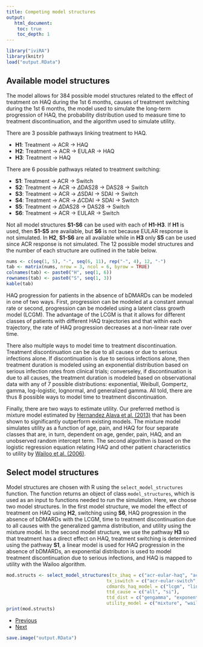 ```yaml
---
title: Competing model structures
output: 
   html_document:
    toc: true
    toc_depth: 1
--- 
```


```r
library("iviRA")
library(knitr)
load("output.RData")
```

## Available model structures
The model allows for 384 possible model structures related to the effect of treatment on HAQ during the 1st 6 months, causes of treatment switching during the 1st 6 months, the model used to simulate the long-term progression of HAQ, the probability distribution used to measure time to treatment discontinuation, and the algorithm used to simulate utility. 

There are 3 possible pathways linking treatment to HAQ.

+ **H1**: Treatment -> ACR -> HAQ
+ **H2**: Treatment -> ACR -> EULAR -> HAQ
+ **H3**: Treatment -> HAQ

There are 6 possible pathways related to treatment switching:

+ **S1**: Treatment -> ACR -> Switch
+ **S2**: Treatment -> ACR -> $\Delta$DAS28 -> DAS28 -> Switch
+ **S3**: Treatment -> ACR -> $\Delta$SDAI -> SDAI -> Switch
+ **S4**: Treatment -> ACR -> $\Delta$CDAI -> SDAI -> Switch
+ **S5**: Treatment ->  $\Delta$DAS28 -> DAS28 -> Switch
+ **S6**: Treatment -> ACR -> EULAR -> Switch

Not all model structures **S1-S6** can be used with each of **H1-H3**. If **H1** is used, then **S1-S5** are available, but **S6** is not because EULAR response is not simulated. In **H2**, **S1-S6** are all available while in **H3** only **S5** can be used since ACR response is not simulated. The 12 possible model structures and the number of each structure are outlined in the table below. 

```r
nums <- c(seq(1, 5), "-", seq(6, 11), rep("-", 4), 12, "-")
tab <- matrix(nums, nrow = 3, ncol = 6, byrow = TRUE)
colnames(tab) <- paste0("H", seq(1, 6))
rownames(tab) <- paste0("S", seq(1, 3))
kable(tab)
```

HAQ progression for patients in the absence of bDMARDs can be modeled in one of two ways. First, progression can be modeled at a constant annual rate or second, progression can be modeled using a latent class growth model (LCGM). The advantage of the LCGM is that it allows for different classes of patients with different HAQ trajectories and that within each trajectory, the rate of HAQ progression decreases at a non-linear rate over time.

There also multiple ways to model time to treatment discontinuation. Treatment discontinuation can be due to all causes or due to serious infections alone. If discontinuation is due to serious infections alone, then treatment duration is modeled using an exponential distribution based on serious infection rates from clinical trials; converseley, if discontinuation is due to all causes, the treatment duration is modeled based on observational data with any of 7 possible distributions: exponential, Weibull, Gompertz, gamma, log-logistic, lognormal, and generalized gamma. All told, there are thus 8 possible ways to model time to treatment discontinuation.

Finally, there are two ways to estimate utility. Our preferred method is mixture model estimated by [Hernandez Alava et al. (2013)](https://academic.oup.com/rheumatology/article/52/5/944/1816557) that has been shown to significantly outperform existing models. The mixture model simulates utility as a function of age, pain, and HAQ for four separate classes that are, in turn, dependent on age, gender, pain, HAQ, and an unobserved random intercept term. The second algorithm is based on the logistic regression equation relating HAQ and other patient characteristics to utility by [Wailoo et al. (2006)](https://www.sheffield.ac.uk/polopoly_fs/1.43356!/file/AHRQ-final-report.pdf). 


## Select model structures
Model structures are chosen with R using the `select_model_structures` function. The function returns an object of class `model_structures`, which is used as an input to functions needed to run the simulation. Here, we choose two model structures. In the first model structure, we model the effect of treatment on HAQ using **H2**, switching using **S6**, HAQ progression in the absence of bDMARDs with the LCGM, time to treatment discontinuation due to all causes with the generalized gamma distribution, and utility using the mixture model. In the second model structure, we use the pathway **H3** so that treatment has a direct effect on HAQ, treatment switching is determined using the pathway **S1**, a linear model is used for HAQ progression in the absence of bDMARDs, an exponential distributon is used to model treatment discontinuation due to serious infections, and HAQ is mapped to utility with the Wailoo algorithm. 

```r
mod.structs <- select_model_structures(tx_ihaq = c("acr-eular-haq", "acr-haq"),
                                     tx_iswitch = c("acr-eular-switch", "acr-switch"),
                                     cdmards_haq_model = c("lcgm", "linear"),
                                     ttd_cause = c("all", "si"),
                                     ttd_dist = c("gengamma", "exponential"),
                                     utility_model = c("mixture", "wailoo"))
print(mod.structs)
```



<div>
<ul class="pager">
  <li class="previous"><a href="02-arms.html">Previous</a></li>
  <li class="next"><a href="04-input-data.html">Next</a></li>
</ul>
</div>

```r
save.image("output.RData")
```